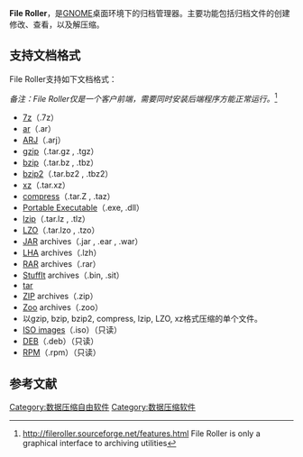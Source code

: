 {{NoteTA|G1=IT}}
{{Infobox Software
| name = GNOME
| title = File Roller
| logo = File-roller.svg
| screenshot = File-roller 3.10.1.png
| screenshot size = 250px
| caption = File Roller 3.10.1
| frequently_updated = Don't edit; dates are taken from GNOME release info
| developer = Paolo Bacchilega
| programming_language = [[C语言|C语言]]
| operating_system = [[类Unix|类Unix]]
| genre = [[归档管理器|归档管理器]]
| license = [[GNU_General_Public_License|GNU GPL]]
| website = [http://fileroller.sourceforge.net/ fileroller.sf.net]
}}'''File Roller'''，是[[GNOME|GNOME]]桌面环境下的归档管理器。主要功能包括归档文件的创建修改、查看，以及解压缩。

==支持文档格式==
File Roller支持如下文档格式：

''备注：File Roller仅是一个客户前端，需要同时安装后端程序方能正常运行。''<ref name="features">http://fileroller.sourceforge.net/features.html {{Wayback|url=http://fileroller.sourceforge.net/features.html |date=20190911004756 }} File Roller is only a graphical interface to archiving utilities</ref>

* [[7z|7z]]（.7z）
* [[Ar_(Unix)|ar]]（.ar）
* [[ARJ|ARJ]]（.arj）
* [[gzip|gzip]]（.tar.gz , .tgz）
* [[bzip|bzip]]（.tar.bz , .tbz）
* [[bzip2|bzip2]]（.tar.bz2 , .tbz2）
* [[xz|xz]]（.tar.xz）
* [[compress|compress]]（.tar.Z , .taz）
* [[Portable_Executable|Portable Executable]]（.exe, .dll）
* [[lzip|lzip]]（.tar.lz , .tlz）
* [[Lempel–Ziv–Oberhumer|LZO]]（.tar.lzo , .tzo）
* [[JAR_(文件格式)|JAR]] archives（.jar , .ear , .war）
* [[LHA_(文件格式)|LHA]] archives（.lzh）
* [[RAR|RAR]] archives（.rar）
* [[StuffIt|StuffIt]] archives（.bin, .sit）
* [[tar_(文件格式)|tar]]
* [[ZIP_(格式)|ZIP]] archives（.zip）
* [[Zoo_(格式)|Zoo]] archives（.zoo）
* 以gzip, bzip, bzip2, compress, lzip, LZO, xz格式压缩的单个文件。
* [[ISO_image|ISO image]]s（.iso）（只读）
* [[Deb_(file_format)|DEB]]（.deb）（只读）
* [[RPM_Package_Manager|RPM]]（.rpm）（只读）

==参考文献==
{{reflist}}

{{GNOME}}
{{压缩软件}}

[[Category:数据压缩自由软件|Category:数据压缩自由软件]]
[[Category:数据压缩软件|Category:数据压缩软件]]